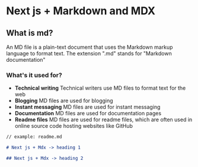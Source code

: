 
<MdxLayout>

# Next js + Markdown and MDX

## What is md?

An MD file is a plain-text document that uses the Markdown markup language to format text. The extension ".md" stands for "Markdown documentation"

### What's it used for?

- **Technical writing** Technical writers use MD files to format text for the web
- **Blogging** MD files are used for blogging
- **Instant messaging** MD files are used for instant messaging
- **Documentation** MD files are used for documentation pages
- **Readme files** MD files are used for readme files, which are often used in online source code hosting websites like GitHub

```md
// example: readme.md

# Next js + Mdx -> heading 1

## Next js + Mdx -> heading 2
```

</MdxLayout>
